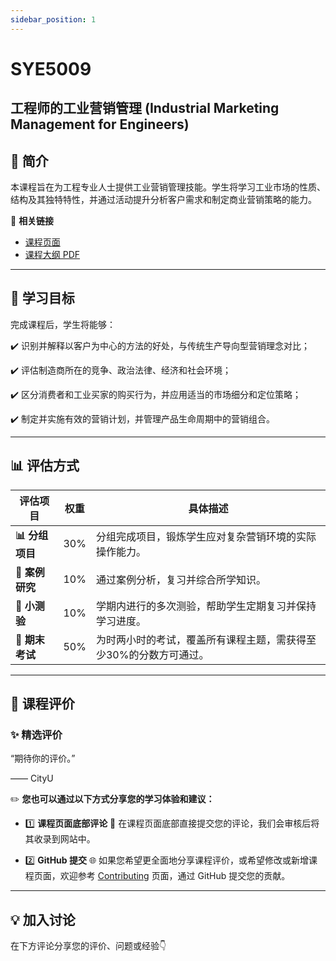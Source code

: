 ```yaml
---
sidebar_position: 1
---
```


# SYE5009
## 工程师的工业营销管理 (Industrial Marketing Management for Engineers)

## **📘 简介**
本课程旨在为工程专业人士提供工业营销管理技能。学生将学习工业市场的性质、结构及其独特特性，并通过活动提升分析客户需求和制定商业营销策略的能力。

🔗 **相关链接**
- [课程页面](https://www.cityu.edu.hk/catalogue/pg/202425/course/SYE5009.htm)
- [课程大纲 PDF](https://www.cityu.edu.hk/catalogue/pg/202425/course/SYE5009.pdf)

---

## **🎯 学习目标**

完成课程后，学生将能够：

✔️ 识别并解释以客户为中心的方法的好处，与传统生产导向型营销理念对比；

✔️ 评估制造商所在的竞争、政治法律、经济和社会环境；

✔️ 区分消费者和工业买家的购买行为，并应用适当的市场细分和定位策略；

✔️ 制定并实施有效的营销计划，并管理产品生命周期中的营销组合。

---

## **📊 评估方式**

| **评估项目**         | **权重** | **具体描述**                                                                                       |
|---------------------|---------|---------------------------------------------------------------------------------------------------|
| **📊 分组项目**       | 30%      | 分组完成项目，锻炼学生应对复杂营销环境的实际操作能力。                                                |
| **📑 案例研究**       | 10%      | 通过案例分析，复习并综合所学知识。                                                                 |
| **📜 小测验**         | 10%      | 学期内进行的多次测验，帮助学生定期复习并保持学习进度。                                                |
| **📝 期末考试**       | 50%      | 为时两小时的考试，覆盖所有课程主题，需获得至少30%的分数方可通过。                                        |

---

## **💬 课程评价**

### ✨ **精选评价**
<div className={commentStyles.commentBox}>
    <p className={commentStyles.commentText}>
        “期待你的评价。”
    </p>
    <p className={commentStyles.commentAuthor}>—— CityU</p>
</div>

✏️ **您也可以通过以下方式分享您的学习体验和建议：**

- 1️⃣ **课程页面底部评论**
💬 在课程页面底部直接提交您的评论，我们会审核后将其收录到网站中。

- 2️⃣ **GitHub 提交**
🌐 如果您希望更全面地分享课程评价，或希望修改或新增课程页面，欢迎参考 [Contributing](https://penjc.github.io/CityU/contributing) 页面，通过 GitHub 提交您的贡献。

---

## **💡 加入讨论**

在下方评论分享您的评价、问题或经验👇
<Utterances />